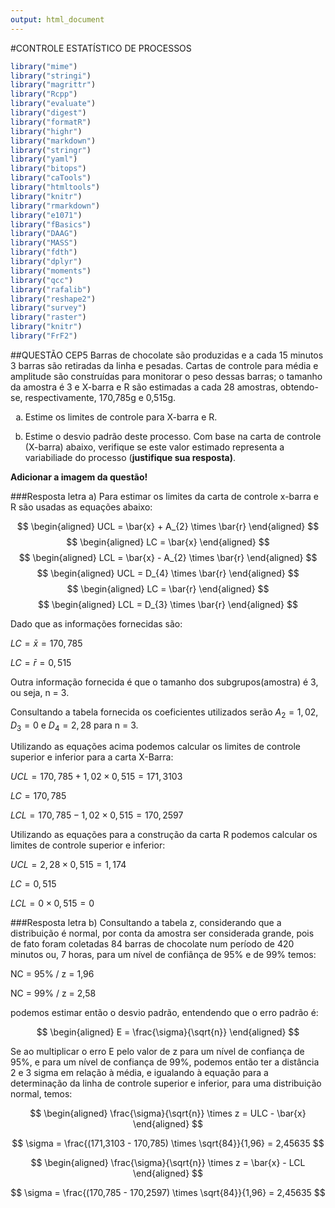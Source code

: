 ```yaml
---
output: html_document
---
```

#CONTROLE ESTATÍSTICO DE PROCESSOS
```r
library("mime")
library("stringi")
library("magrittr") 
library("Rcpp")
library("evaluate")
library("digest")
library("formatR")
library("highr")
library("markdown")
library("stringr")
library("yaml")
library("bitops")
library("caTools")
library("htmltools")
library("knitr")
library("rmarkdown")
library("e1071")
library("fBasics")
library("DAAG")
library("MASS")
library("fdth")
library("dplyr")
library("moments")
library("qcc")
library("rafalib")
library("reshape2")
library("survey")
library("raster")
library("knitr")
library("FrF2")
```

##QUESTÃO CEP5
Barras de chocolate são produzidas e a cada 15 minutos 3 barras são retiradas da linha e pesadas. Cartas de controle para média e amplitude são construídas para monitorar o peso dessas barras; o tamanho da amostra é 3 e X-barra e R são estimadas a cada 28 amostras, obtendo-se, respectivamente, 170,785g e 0,515g.

a) Estime os limites de controle para X-barra e R.

b) Estime o desvio padrão deste processo. Com base na carta de controle (X-barra) abaixo, verifique se este valor estimado representa a variabiliade do processo (**justifique sua resposta)**.

**Adicionar a imagem da questão!**

###Resposta letra a)
Para estimar os limites da carta de controle x-barra e R são usadas as equações abaixo:

$$
\begin{aligned}
UCL = \bar{x} + A_{2} \times \bar{r}
\end{aligned}
$$
$$
\begin{aligned}
LC = \bar{x}
\end{aligned}
$$
$$
\begin{aligned}
LCL = \bar{x} - A_{2} \times \bar{r}
\end{aligned}
$$
$$
\begin{aligned}
UCL = D_{4} \times \bar{r}
\end{aligned}
$$
$$
\begin{aligned}
LC = \bar{r}
\end{aligned}
$$
$$
\begin{aligned}
LCL = D_{3} \times \bar{r}
\end{aligned}
$$

Dado que as informações fornecidas são:

$LC = \bar{x} = 170,785$

$LC = \bar{r} = 0,515$

Outra informação fornecida é que o tamanho dos subgrupos(amostra) é 3, ou seja, n = 3. 

Consultando a tabela fornecida os coeficientes utilizados serão $A_{2} = 1,02$, $D_{3} = 0$ e $D_{4} = 2,28$ para n = 3.

Utilizando as equações acima podemos calcular os limites de controle superior e inferior para a carta X-Barra:

$UCL = 170,785 + 1,02 \times 0,515 = 171,3103$

$LC = 170,785$

$LCL = 170,785 - 1,02 \times 0,515 = 170,2597$

Utilizando as equações para a construção da carta R podemos calcular os limites de controle superior e inferior:

$UCL = 2,28 \times 0,515 = 1,174$

$LC = 0,515$

$LCL = 0 \times 0,515 = 0$

###Resposta letra b)
Consultando a tabela z, considerando que a distribuição é normal, por conta da amostra ser considerada grande, pois de fato foram coletadas 84 barras de chocolate num período de 420 minutos ou, 7 horas, para um nível de confiânça de 95% e de 99% temos:

NC = 95% / z = 1,96

NC = 99% / z = 2,58

podemos estimar então o desvio padrão, entendendo que o erro padrão é:

$$
\begin{aligned}
E = \frac{\sigma}{\sqrt{n}}
\end{aligned}
$$

Se ao multiplicar o erro E pelo valor de z para um nível de confiança de 95%, e para um nível de confiança de 99%, podemos então ter a distância 2 e 3 sigma em relação à média, e igualando à equação para a determinação da linha de controle superior e inferior, para uma distribuição normal, temos:

$$
\begin{aligned}
\frac{\sigma}{\sqrt{n}} \times z = ULC - \bar{x} 
\end{aligned}
$$

$$
\sigma = \frac{(171,3103 - 170,785) \times \sqrt{84}}{1,96} = 2,45635
$$

$$
\begin{aligned}
\frac{\sigma}{\sqrt{n}} \times z = \bar{x} - LCL 
\end{aligned}
$$

$$
\sigma = \frac{(170,785 - 170,2597) \times \sqrt{84}}{1,96} = 2,45635
$$
